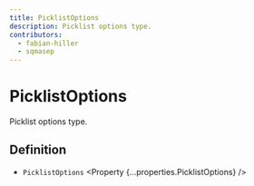 ```yaml
---
title: PicklistOptions
description: Picklist options type.
contributors:
  - fabian-hiller
  - sqmasep
---
```



# PicklistOptions

Picklist options type.

## Definition

- `PicklistOptions` <Property {...properties.PicklistOptions} />
